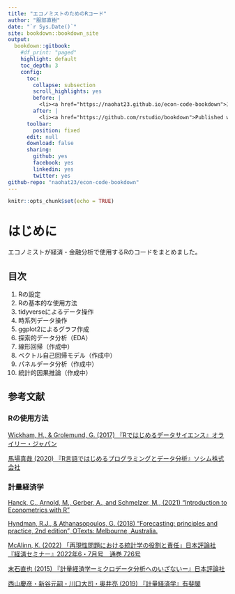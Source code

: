 ```yaml
---
title: "エコノミストのためのRコード"
author: "服部直樹"
date: "`r Sys.Date()`"
site: bookdown::bookdown_site
output: 
  bookdown::gitbook:
    #df_print: "paged"
    highlight: default
    toc_depth: 3
    config:
      toc:
        collapse: subsection
        scroll_highlights: yes
        before: |
          <li><a href="https://naohat23.github.io/econ-code-bookdown">エコノミストのためのRコード</a></li>
        after: |
          <li><a href="https://github.com/rstudio/bookdown">Published with bookdown</a></li>
      toolbar:
        position: fixed
      edit: null
      download: false
      sharing:
        github: yes
        facebook: yes
        linkedin: yes
        twitter: yes
github-repo: "naohat23/econ-code-bookdown"
---
```


```r
knitr::opts_chunk$set(echo = TRUE)
```

# はじめに {.unnumbered}

エコノミストが経済・金融分析で使用するRのコードをまとめました。

## 目次 {.unnumbered}

1.  Rの設定
2.  Rの基本的な使用方法
3.  tidyverseによるデータ操作
4.  時系列データ操作
5.  ggplot2によるグラフ作成
6.  探索的データ分析（EDA）
7.  線形回帰（作成中）
8.  ベクトル自己回帰モデル（作成中）
9.  パネルデータ分析（作成中）
10. 統計的因果推論（作成中）

## 参考文献 {.unnumbered}

### Rの使用方法 {.unnumbered}

[Wickham, H., & Grolemund, G. (2017) 『Rではじめるデータサイエンス』オライリー・ジャパン](https://www.oreilly.co.jp/books/9784873118147/)

[馬場真哉 (2020) 『R言語ではじめるプログラミングとデータ分析』ソシム株式会社](https://www.socym.co.jp/book/1238)

### 計量経済学 {.unnumbered}

[Hanck, C., Arnold, M., Gerber, A., and Schmelzer, M., (2021) "Introduction to Econometrics with R"](https://www.econometrics-with-r.org/index.html)

[Hyndman, R.J., & Athanasopoulos, G. (2018) "Forecasting: principles and practice, 2nd edition", OTexts: Melbourne, Australia.](https://otexts.com/fpp2/)

[McAlinn, K. (2022) 「再現性問題における統計学の役割と責任」日本評論社『経済セミナー』2022年6・7月号　通巻 726号](https://www.nippyo.co.jp/shop/magazine/8801.html)

[末石直也 (2015) 『計量経済学ーミクロデータ分析へのいざないー』日本評論社](https://www.nippyo.co.jp/shop/book/6899.html)

[西山慶彦・新谷元嗣・川口大司・奥井亮 (2019) 『計量経済学』有斐閣](http://www.yuhikaku.co.jp/books/detail/9784641053854)